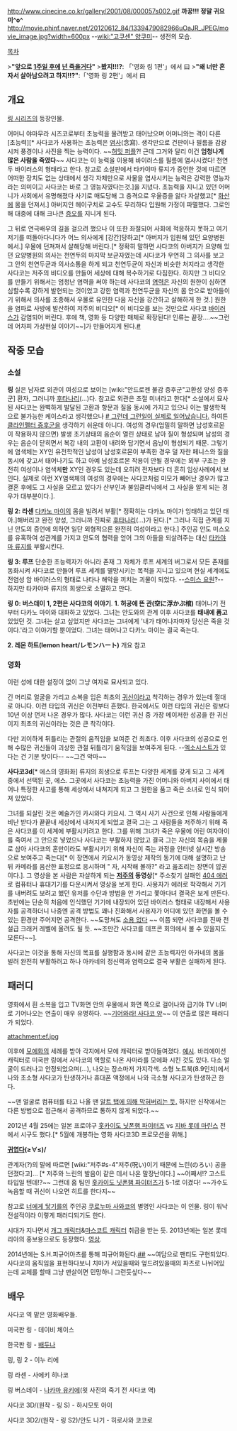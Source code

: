 http://www.cinecine.co.kr/gallery/2001/08/000057s002.gif '''까꿍!!! 정말 귀요미^o^''' 
http://movie.phinf.naver.net/20120612_84/1339479082966uOaJR_JPEG/movie_image.jpg?width=600px --[[wiki:"고쿠센" 양쿠미]]-- 생전의 모습.

[[목차]]

>'''"앞으로 [[사망 플래그|1주일 후에]] [[염사|넌 죽을거다]]"'''
>'''봤지!!!?''': 「'영화 링 1편'」에서 曰
>'''"왜 너만 혼자서 살아남으려고 하지!!?"''':「'영화 링 2편'」에서 曰

== 개요 ==
[[링 시리즈]]의 등장인물. 

어머니 야마무라 시즈코로부터 초능력을 물려받고 태어났으며 어머니와는 격이 다른 [초능력][* 사다코가 사용하는 초능력은 [[염사]](念寫). 생각만으로 건판이나 필름을 감광시켜 풍경이나 사진을 찍는 능력이다. ~~[[허밋 퍼플]]?! 근데 그거와 달리 이건 '''엄청나게 많은 사람을 죽였다'''~~ 사다코는 이 능력을 이용해 바이러스를 필름에 염사시켰다! 천연두 바이러스의 형태라고 한다. 참고로 소설판에서 타카야마 류지가 증언한 것에 따르면 어떠한 장치도 없는 상태에서 생각 자체만으로 사물을 염사시키는 능력은 강력한 영능자라는 의미이고 사다코는 바로 그 영능자였다는것.]을 지녔다. 초능력을 지니고 있던 어머니가 사회에서 유명해졌다 사기로 매도당해 그 충격으로 우울증을 앓다 자살했고[* [[화산]]에 몸을 던져서.] 아버지인 헤이구치로 교수도 무리하다 입원해 가정이 파멸했다. 그로인해 대중에 대해 크나큰 [[증오]]를 지니게 된다.

그 뒤로 연극배우의 길을 걸으려 했으나 이 또한 좌절되어 사회에 적응하지 못하고 여기저기를 떠돌아다니다가 어느 의사에게 [강간]당하고[* 아버지가 입원해 있던 요양병원에서.] 우물에 던져져서 살해당해 버린다.[* 정확히 말하면 사다코의 아버지가 요양해 있던 요양병원의 의사는 천연두의 마지막 보균자였는데 시다코가 우연히 그 의사를 보고 그 안의 천연두균과 의사소통을 하게 되고 천연두균이 자신과 비슷한 처지라고 생각한 사다코는 저주의 비디오를 만들어 세상에 대해 복수하기로 다짐한다. 하지만 그 비디오를 만들기 위해서는 엄청난 염력을 써야 하는데 사다코의 [[염력]]은 자신의 원한이 심하면 심할수록 강하게 발현되는 것이었고 강한 염력과 천연두균을 자신의 몸 안으로 받아들이기 위해서 의사를 조종해서 우물로 유인한 다음 자신을 강간하고 살해하게 한 것.] 원한을 염파로 사방에 발산하여 저주의 비디오[* 이 비디오를 보는 것만으로 사다코 [[바이러스]]가 감염되어 버린다. 후에 책, 영화 등 다양한 매체로 확장된다! 인류는 끝장….~~그런데 어차피 가상현실 이야기~~]가 만들어지게 된다.[http://waterlotus.egloos.com/1439686 #]

== 작중 모습 ==

=== 소설 ===
'''링'''
실은 남자로 외관이 여성으로 보이는 [wiki:"안드로젠 불감 증후군"고환성 양성 증후군] 환자, 그러니까 [[후타나리]](…)다. 참고로 외관은 초절 미녀라고 한다[* 소설에서 묘사된 사다코는 완벽하게 발달된 고환과 항문과 질을 동시에 가지고 있으나 이는 발생학적으로 불가능한 케이스라고 생각했으나 [http://www.hani.co.kr/arti/society/society_general/614328.html # 그런데 그런일이 실제로 일어났습니다.] 하여튼 [[클라인펠터 증후군]]을 생각하기 쉬운데 아니다. 여성의 경우(엄밀히 말하면 남성호르몬이 작용하지 않으면) 발생 초기상태의 음순이 열린 상태로 남아 질이 형성되며 남성의 경우는 음순이 닫히면서 복강 내의 고환이 내려와 담기면서 음낭이 형성되기 때문. 그렇기에 염색체는 XY인 유전학적인 남성이 남성호르몬이 부족한 경우 덜 자란 페니스와 질을 동시에 갖고서 태어나기도 하고 아예 남성호르몬 작용이 안될 경우에는 외부 구조는 완전히 여성이나 염색체'''만''' XY인 경우도 있는데  오히려 전자보다 더 흔히 임상사례에서 보인다. 실제로 이런 XY염색체의 여성의 경우에는 사다코처럼 미모가 빼어난 경우가 많고 결혼 후에도 그 사실을 모르고 있다가 산부인과 불임클리닉에서 그 사실을 알게 되는 경우가 대부분이다.].

'''링 2: 라센'''
[[다카노 마이]]의 몸을 빌려서 부활[* 정확히는 다카노 마이가 잉태하고 있던 태아.]해버리고 완전 양성, 그러니까 진짜로 [[후타나리]](…)가 된다.[* 그러나 직접 관계를 지닌 안도의 증언에 의하면 일단 외형적으론 완전히 여성이라고 한다.] 주인공 안도 미스오를 유혹하여 성관계를 가지고 안도의 협력을 얻어 그의 아들을 되살려주는 대신 [[타카야마 류지]]를 부활시킨다.

'''링 3: 루프'''
단순한 초능력자가 아니라 존재 그 자체가 루프 세계의 버그로서 모든 존재를 동화시켜 사다코로 만들어 루프 세계를 멸망시키는 목적을 지니고 있으며 현실 세계에도 전염성 암 바이러스의 형태로 나타나 해악을 끼치는 괴물이 되었다. --[[스미스 요원]]?-- 하지만 타카야마 류지의 희생으로 소멸하고 만다.

'''링 0: 버스데이'''
'''1, 2편은 사다코의 이야기'''.
'''1. 허공에 뜬 관(空に浮かぶ棺)'''
태어나기 전부터 다카노 마이와 대화하고 있었다. 그녀는 안도와의 관계 이후 사다코를 '''태내에 품고''' 있었던 것. 그녀는 살고 싶었지만 사다코는 그녀에게 '내가 태어나자마자 당신은 죽을 것이다.'라고 이야기할 뿐이었다.
그녀는 태어나고 다카노 마이는 결국 죽는다. 

'''2. 레몬 하트(lemon heart/レモンハート)'''
개요 참고
=== 영화 ===
이런 성에 대한 설정이 없이 그냥 여자로 묘사되고 있다. 

긴 머리로 얼굴을 가리고 소복을 입은 최초의 [[귀신]]이라고 착각하는 경우가 있는데 절대로 아니다. 이런 타입의 귀신은 이전부터 흔했다. 한국에서도 이런 타입의 귀신은 링보다 10년 이상 먼저 나온 경우가 많다. 사다코는 이런 귀신 중 가장 메이저한 성공을 한 귀신이지 최초의 귀신이라는 것은 큰 착각이다. 

다만 괴이하게 뒤틀리는 관절의 움직임을 보여준 건 최초다. 이후 사다코의 성공으로 인해 수많은 귀신들이 괴상한 관절 뒤틀리기 움직임을 보여주게 된다. --[[엑소시스트]]가 있다는 건 기분 탓이다-- ~~그건 악마~~

'''사다코3d'''[* 에스의 영화화] 
류지의 희생으로 루프는 다양한 세계를 갖게 되고 그 세계 중에서 선택된 곳, 에스. 그곳에서 사다코는 초능력을 가진 어머니와 아버지 사이에서 태어나 특정한 사고를 통해 세상에서 내쳐지게 되고 그 원한을 품고 죽은 소녀로 인식 되어져 있었다.

그녀를 되살린 것은 예술가인 카시와다 키요시. 그 역시 사기 사건으로 인해 사람들에게 비난 받다가 끝끝내 세상에서 내쳐지게 되었고 결국 그는 그 사람들을 저주하기 위해 죽은 사다코를 이 세계에 부활시키려고 한다. 그를 위해 그녀가 죽은 우물에 어린 여자아이를 죽여서 그 안으로 넣었으나 사다코는 부활하지 않았고 결국 그는 자신의 목숨을 제물로 삼아 사다코의 혼만이라도 부활시키기 위해 자신이 죽는 과정을 인터넷 실시간 방송으로 보여주고 죽는다[* 이 장면에서 키요시가 동영상 제작의 동기에 대해 설명하고 난 뒤 카메라를 음산한 표정으로 응시하며 " 자, 시작해 볼까?" 라고 읊조리는 장면이 압권이다.]. 그 영상을 본 사람은 자살하게 되는 '''[[저주]]의 동영상'''[*  주소찾기 실패인 [http://www.buynz.com/wp-content/uploads/1/ek030000000035.JPG 404 에러]로 컴퓨터나 휴대기기를 다운시켜서 영상을 보게 한다. 사용자가 에러로 착각해서 기기를 내버려도 보려고 했던 유저를 수단과 방법을 안 가리고 쫓아다녀 결국은 보게 만든다. 초반에는 단순히 처음에 인식했던 기기에 내장되어 있던 바이러스 형태로 내장해서 사용자를 공격하더니 나중엔 공격 방법도 꽤나 진화해서 사용자가 어디에 있던 화면을 볼 수 있는 환경만 주어지면 공격한다. ~~도망쳐도 [[무다무다|소용 없다]] ~~ 이쯤 되면 사다코를 진짜 전설급 크래커 레벨에 올려도 될 듯. ~~조만간 사다코를 데프콘 회의에서 볼 수 있을지도 모른다~~].

사다코는 이것을 통해 자신의 목표를 실행함과 동시에 같은 초능력자인 아카네의 몸을 빌려 완전히 부활하려고 하나 아카네의 정신력과 염력으로 결국 부활은 실패하게 된다.

== 패러디 ==
영화에서 흰 소복을 입고 TV화면 안의 우물에서 화면 쪽으로 걸어나와 급기야 TV 너머로 기어나오는 연출이 매우 유명하다. ~~[[기어와라! 냐루코 양|기어와라! 사다코 양]]~~ 이 연출로 많은 패러디가 되었다.

attachment:ef.jpg

이후에 [[모에화]]의 세례를 받아 각지에서 모에 캐릭터로 받아들여졌다. [http://squidfire.egloos.com/473000 예시]. 바리에이션 캐릭터로 미국판 링에서 사다코의 역할로 나온 사마라를 모에화 시킨 것도 있다. 다소 얼굴이 드러나고 안정되었으며(…), 나오는 장소마저 가지각색. 소형 노트북(8.9인치)에서 나와 초소형 사다코가 탄생하거나 휴대폰 액정에서 나와 극소형 사다코가 탄생하곤 한다.

~~맨 얼굴로 컴퓨터를 타고 나올 땐 [http://www.google.co.kr/url?source=imglanding&ct=img&q=http://cfs6.tistory.com/upload_control/download.blog?fhandle=YmxvZzY3NDQ5QGZzNi50aXN0b3J5LmNvbTovYXR0YWNoLzAvMTEuanBn&sa=X&ei=4cEqTYKDOIywuAPyqLDNDQ&ved=0CAQQ8wc&usg=AFQjCNH47KdV64Av3Li5H6cAYVtq3M_25w 알트 탭에 의해 막혀버리는 듯.] 하지만 신작에서는 다른 방법으로 접근해서 공격하므로 통하지 않게 되었다.~~

2012년 4월 25에는 일본 프로야구 [[홋카이도 닛폰햄 파이터즈]] vs [[지바 롯데 마린스]] 전에서 시구도 했다.[* 5월에 개봉하는 영화 사다코3D 프로모션을 위해.]

{{{#!html
<iframe width="500" height="408" src="http://serviceapi.nmv.naver.com/flash/convertIframeTag.nhn?vid=C4E9B8782AF4BA1EA29A62EE1B296CDDB4EC&outKey=V12210db00c85c7a105b03e18cecaae499f6599b98632fa01fb1d3e18cecaae499f65" frameborder="no" scrolling="no"></iframe>}}}

'''[[귀엽다]](≥∀≤)/'''

관계자(?)의 말에 따르면 [wiki:"저주#s-4"저주(呪い)이기 때문에 느린(のろい) 공을 던졌다고]… [* 저주와 느린의 발음이 같은 데서 나온 말장난이다.] ~~어째서!? 고스트 타입일 텐데!?~~  그런데 홈 팀인 [[홋카이도 닛폰햄 파이터즈]]가 5-1로 이겼다! ~~가수도 녹음할 때 귀신이 나오면 히트를 한다지~~

참고로 [[너에게 닿기를]]의 주인공 [[쿠로누마 사와코]]의 별명인 사다코는 이 인물. 링이 워낙 전설적이라 이렇게 패러디되기도 한다.

시대가 지나면서 [[개그 캐릭터]]&[[마스코트 캐릭터]] 취급을 받는 듯. 2013년에는 일본 롯데리아의 홍보용으로도 등장했다. [http://www.youtube.com/watch?feature=player_embedded&v=Xq8Yw5HI0Qc 영상].

2014년에는 S.H.피규어아츠를 통해 피규어화된다.[http://bbs2.ruliweb.daum.net/gaia/do/ruliweb/default/news/521/read?articleId=1349522&objCate1=&bbsId=G003&searchKey=subjectNcontent&itemGroupId=28&itemId=&sortKey=depth&searchValue=%EC%82%AC%EB%8B%A4%EC%BD%94&platformId=&pageIndex=1 ##] ~~여담으로 팬티도 구현되있다. 사다코의 움직임을 표현하다보니 치마가 서있을때와 엎드려있을때의 파츠로 나뉘어있는데 교체를 할때 그냥 맨살이면 민망하니 그런듯싶다~~
== 배우 ==
사다코 역 맡은 영화배우들.

미국판 링 - 데이비 체이스

한국판 링 - [[배두나]]

링, 링 2 - 이누 리에

링 라센 - 사에키 히나코

링 버스데이 - [[나카마 유키에]](윗 사진의 죽기 전 사다코 역)

사다코 3D/(원작 - 링 S) -  하시모토 아이

사다코 3D2/(원작 - 링 S2)/안도 나기 -  히로사와 코코로
